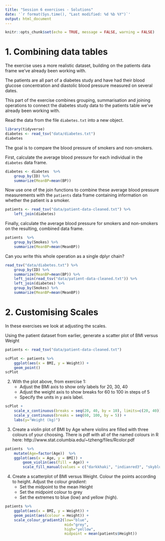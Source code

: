 ```yaml
---
title: "Session 6 exercises - Solutions"
date: '`r format(Sys.time(), "Last modified: %d %b %Y")`'
output: html_document
---
```


```r
knitr::opts_chunk$set(echo = TRUE, message = FALSE, warning = FALSE)
```

# 1. Combining data tables

The exercise uses a more realistic dataset, building on the patients data frame
we’ve already been working with.

The patients are all part of a diabetes study and have had their blood glucose
concentration and diastolic blood pressure measured on several dates.

This part of the exercise combines grouping, summarisation and joining
operations to connect the diabetes study data to the patients table we've
already been working with.

Read the data from the file `diabetes.txt` into a new object.

```r
library(tidyverse)
diabetes <- read_tsv("data/diabetes.txt")
diabetes
```

The goal is to compare the blood pressure of smokers and non-smokers.

First, calculate the average blood pressure for each individual in the
`diabetes` data frame.

```r
diabetes <- diabetes  %>%  
    group_by(ID) %>%  
    summarize(MeanBP=mean(BP))
```

Now use one of the join functions to combine these average blood pressure
measurements with the `patients` data frame containing information on whether
the patient is a smoker.

```r
patients <- read_tsv("data/patient-data-cleaned.txt") %>%  
    left_join(diabetes)

```

Finally, calculate the average blood pressure for smokers and non-smokers on
the resulting, combined data frame.

```r
patients  %>%  
    group_by(Smokes) %>%  
    summarize(MeanBP=mean(MeanBP))
```

Can you write this whole operation as a single dplyr chain?

```r
read_tsv("data/diabetes.txt") %>%  
    group_by(ID) %>%  
    summarize(MeanBP=mean(BP)) %>%  
    left_join(read_tsv("data/patient-data-cleaned.txt")) %>%  
    left_join(diabetes) %>%  
    group_by(Smokes) %>%  
    summarize(MeanBP=mean(MeanBP))
```

# 2. Customising Scales


In these exercises we look at adjusting the scales.

Using the patient dataset from earlier, generate a scatter plot of BMI versus
Weight

```r
patients <- read_tsv("data/patient-data-cleaned.txt")

scPlot <- patients %>%  
    ggplot(aes(x = BMI, y = Weight)) + 
    geom_point()
scPlot
```

2. With the plot above, from exercise 1:
    * Adjust the BMI axis to show only labels for 20, 30, 40
    * Adjust the weight axis to show breaks for 60 to 100 in steps of 5 
    * Specify the units in y axis label. 

```r
scPlot +
    scale_x_continuous(breaks = seq(20, 40, by = 10), limits=c(20, 40)) +
    scale_y_continuous(breaks = seq(60, 100, by = 5)) +
    labs(y="Weight (kg)")
```

3. Create a violin plot of BMI by Age where violins are filled with three
   colours of your choosing.  There is pdf with all of the named colours in R
   here:
   http://www.stat.columbia.edu/~tzheng/files/Rcolor.pdf

```r
patients  %>%  
    mutate(Age=factor(Age))  %>%  
    ggplot(aes(x = Age, y = BMI)) +
        geom_violin(aes(fill = Age)) +
        scale_fill_manual(values = c("darkkhaki", "indianred3", "skyblue3"))
```            

4. Create a scatterplot of BMI versus Weight. Colour the points according to
   height. Adjust the colour *gradient*:   
    * Set the midpoint to the mean Height
    * Set the midpoint colour to grey 
    * Set the extremes to blue (low) and yellow (high).

```r
patients %>%  
    ggplot(aes(x = BMI, y = Weight)) + 
    geom_point(aes(colour = Height)) +
    scale_colour_gradient2(low="blue", 
                           mid="grey",
                           high="yellow",
                           midpoint = mean(patients$Height))
```
